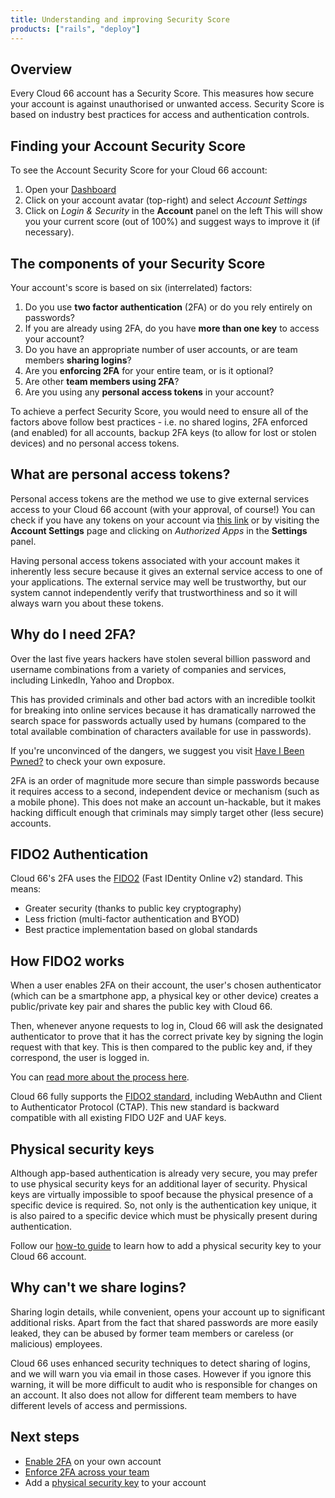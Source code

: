 ```yaml
---
title: Understanding and improving Security Score
products: ["rails", "deploy"]
---
```


## Overview

Every Cloud 66 account has a Security Score. This measures how secure your account is against unauthorised or unwanted access. Security Score is based on industry best practices for access and authentication controls. 

## Finding your Account Security Score

To see the Account Security Score for your Cloud 66 account:

1. Open your [Dashboard](https://app.cloud66.com/dashboard)
2. Click on your account avatar (top-right) and select *Account Settings*
3. Click on *Login & Security* in the **Account** panel on the left
This will show you your current score (out of 100%) and suggest ways to improve it (if necessary). 

## The components of your Security Score

Your account's score is based on six (interrelated) factors:

1. Do you use **two factor authentication** (2FA) or do you rely entirely on passwords?
2. If you are already using 2FA, do you have **more than one key** to access your account?
3. Do you have an appropriate number of user accounts, or are team members **sharing logins**?
4. Are you **enforcing 2FA** for your entire team, or is it optional?
5. Are other **team members using 2FA**?
6. Are you using any **personal access tokens** in your account?

To achieve a perfect Security Score, you would need to ensure all of the factors above follow best practices - i.e. no shared logins, 2FA enforced (and enabled) for all accounts, backup 2FA keys (to allow for lost or stolen devices) and no personal access tokens. 

## What are personal access tokens?

Personal access tokens are the method we use to give external services access to your Cloud 66 account (with your approval, of course!) You can check if you have any tokens on your account via [this link](https://app.cloud66.com/oauth/authorized_applications) or by visiting the **Account Settings** page and clicking on *Authorized Apps* in the **Settings** panel.

Having personal access tokens associated with your account makes it inherently less secure because it gives an external service access to one of your applications. The external service may well be trustworthy, but our system cannot independently verify that trustworthiness and so it will always warn you about these tokens.

## Why do I need 2FA?

Over the last five years hackers have stolen several billion password and username combinations from a variety of companies and services, including LinkedIn, Yahoo and Dropbox. 

This has provided criminals and other bad actors with an incredible toolkit for breaking into online services because it has dramatically narrowed the search space for passwords actually used by humans (compared to the total available combination of characters available for use in passwords). 

If you're unconvinced of the dangers, we suggest you visit [Have I Been Pwned?](https://haveibeenpwned.com/) to check your own exposure. 

2FA is an order of magnitude more secure than simple passwords because it requires access to a second, independent device or mechanism (such as a mobile phone). This does not make an account un-hackable, but it makes hacking difficult enough that criminals may simply target other (less secure) accounts. 

## FIDO2 Authentication

Cloud 66's 2FA uses the [FIDO2](https://fidoalliance.org/what-is-fido/) (Fast IDentity Online v2) standard. This means:

- Greater security (thanks to public key cryptography)
- Less friction (multi-factor authentication and BYOD)
- Best practice implementation based on global standards

## How FIDO2 works

When a user enables 2FA on their account, the user's chosen authenticator (which can be a smartphone app, a physical key or other device) creates a public/private key pair and shares the public key with Cloud 66. 

Then, whenever anyone requests to log in, Cloud 66 will ask the designated authenticator to prove that it has the correct private key by signing the login request with that key. This is then compared to the public key and, if they correspond, the user is logged in.

You can [read more about the process here](https://fidoalliance.org/how-fido-works/).

Cloud 66 fully supports the [FIDO2 standard](https://fidoalliance.org/fido2/), including WebAuthn and Client to Authenticator Protocol (CTAP). This new standard is backward compatible with all existing FIDO U2F and UAF keys.

## Physical security keys

Although app-based authentication is already very secure, you may prefer to use physical security keys for an additional layer of security. Physical keys are virtually impossible to spoof because the physical presence of a specific device is required. So, not only is the authentication key unique, it is also paired to a specific device which must be physically present during authentication.

Follow our [how-to guide](/:product/:version?/account/two-factor-authentication#adding-a-physical-fido2-security-key) to learn how to add a physical security key to your Cloud 66 account.  

## Why can't we share logins?

Sharing login details, while convenient, opens your account up to significant additional risks. Apart from the fact that shared passwords are more easily leaked, they can be abused by former team members or careless (or malicious) employees. 

Cloud 66 uses enhanced security techniques to detect sharing of logins, and we will warn you via email in those cases. However if you ignore this warning, it will be more difficult to audit who is responsible for changes on an account. It also does not allow for different team members to have different levels of access and permissions.

## Next steps

- [Enable 2FA](/:product/:version?/account/two-factor-authentication) on your own account
- [Enforce 2FA across your team](/:product/:version?/account/two-factor-authentication#enforcing-2fa-for-your-team)
- Add a [physical security key](/:product/:version?/account/two-factor-authentication#adding-a-physical-fido-security-key) to your account
